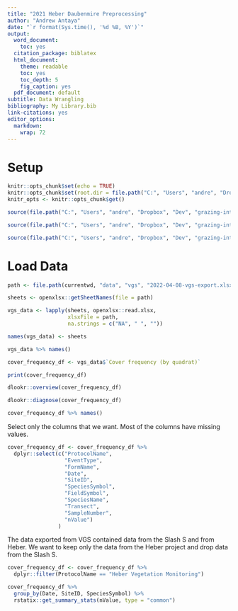 ```yaml
---
title: "2021 Heber Daubenmire Preprocessing"
author: "Andrew Antaya"
date: "`r format(Sys.time(), '%d %B, %Y')`"
output:
  word_document:
    toc: yes
  citation_package: biblatex
  html_document: 
    theme: readable
    toc: yes
    toc_depth: 5
    fig_caption: yes
  pdf_document: default
subtitle: Data Wrangling
bibliography: My Library.bib
link-citations: yes
editor_options: 
  markdown: 
    wrap: 72
---
```

# Setup

```r
knitr::opts_chunk$set(echo = TRUE)
knitr::opts_chunk$set(root.dir = file.path("C:", "Users", "andre", "Dropbox", "Dev", "grazing-interaction"))
knitr_opts <- knitr::opts_chunk$get()
```

```r
source(file.path("C:", "Users", "andre", "Dropbox", "Dev", "grazing-interaction", "packages.R"))

source(file.path("C:", "Users", "andre", "Dropbox", "Dev", "grazing-interaction", "environment.R"))

source(file.path("C:", "Users", "andre", "Dropbox", "Dev", "grazing-interaction", "functions.R"))
```

# Load Data

```r
path <- file.path(currentwd, "data", "vgs", "2022-04-08-vgs-export.xlsx")

sheets <- openxlsx::getSheetNames(file = path)

vgs_data <- lapply(sheets, openxlsx::read.xlsx, 
                   xlsxFile = path, 
                   na.strings = c("NA", " ", ""))
```

```r
names(vgs_data) <- sheets

vgs_data %>% names()
```

```r
cover_frequency_df <- vgs_data$`Cover frequency (by quadrat)`

print(cover_frequency_df)
```

```r
dlookr::overview(cover_frequency_df)
```

```r
dlookr::diagnose(cover_frequency_df)
```

```r
cover_frequency_df %>% names()
```

Select only the columns that we want. Most of the columns have missing values.

```r
cover_frequency_df <- cover_frequency_df %>% 
  dplyr::select(c("ProtocolName",
                  "EventType",
                  "FormName",
                  "Date",
                  "SiteID",
                  "SpeciesSymbol",
                  "FieldSymbol",
                  "SpeciesName",
                  "Transect",
                  "SampleNumber",
                  "nValue")
                )
```

The data exported from VGS contained data from the Slash S and from Heber. We want to keep only the data from the Heber project and drop data from the Slash S.

```r
cover_frequency_df <- cover_frequency_df %>% 
  dplyr::filter(ProtocolName == "Heber Vegetation Monitoring")
```

```r
cover_frequency_df %>% 
  group_by(Date, SiteID, SpeciesSymbol) %>% 
  rstatix::get_summary_stats(nValue, type = "common")
```


